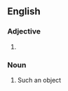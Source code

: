 ==English==
{{wikipedia}}

===Adjective===
{{en-adj|-}}

# {{alternative form of|en|pyriform}}

===Noun===
{{en-noun}}

# Such an object